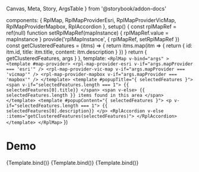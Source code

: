   Canvas,
  Meta,
  Story,
  ArgsTable
} from '@storybook/addon-docs'

  components: { RplMap, RplMapProviderEsri, RplMapProviderVicMap, RplMapProviderMapbox, RplAccordion },
  setup() {
    const rplMapRef = ref(null)
    function setRplMapRef(mapInstance) {
      rplMapRef.value = mapInstance
    }
    provide('rplMapInstance', {
      rplMapRef,
      setRplMapRef
    })
    const getClusteredFeatures = (itms) => {
      return itms.map(itm => {
        return {
          id: itm.id,
          title: itm.title,
          content: itm.description
        }
      })
    }
    return {
      getClusteredFeatures,
      args
    }
  },
  template: `
    <RplMap
      v-bind="args"
    >
      <template #map-provider>
        <rpl-map-provider-esri v-if="args.mapProvider === 'esri'" />
        <rpl-map-provider-vic-map v-if="args.mapProvider === 'vicmap'" />
        <rpl-map-provider-mapbox v-if="args.mapProvider === 'mapbox'" />
      </template>
      <template #popupTitle="{ selectedFeatures }">
        <span v-if="selectedFeatures.length === 1">
          {{ selectedFeatures[0].title}}
        </span>
        <span v-else>
          {{ selectedFeatures.length }} items found in this area
        </span>
      </template>
      <template #popupContent="{ selectedFeatures }">
        <p v-if="selectedFeatures.length === 1">
          {{ selectedFeatures[0].description}}
        </p>
        <RplAccordion v-else :items="getClusteredFeatures(selectedFeatures)">
        </RplAccordion>
      </template>
    </RplMap>
  `
})

<Meta
  title='Maps/core'
  component={RplMap}
/>

# Demo

<ArgsTable of={RplMap} />

<Canvas>
  <Story
    name='Esri maps'
    args={{
      id: 'example',
      features: featureData,
      mapProvider: 'esri'
    }}
  >
    {Template.bind()}
  </Story>
  <Story
    name='VicMap maps'
    args={{
      id: 'example',
      mapProvider: 'vicmap',
      features: featureData,
      projection: 'EPSG:3857'
    }}
  >
    {Template.bind()}
  </Story>
  <Story
    name='Mapbox maps'
    args={{
      id: 'example',
      mapProvider: 'mapbox',
      features: featureData,
      projection: 'EPSG:3857'
    }}
  >
    {Template.bind()}
  </Story>
</Canvas>
